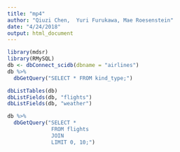 ```yaml
---
title: "mp4"
author: "Qiuzi Chen,  Yuri Furukawa, Mae Roesenstein"
date: "4/24/2018"
output: html_document
---
```


```r
library(mdsr)
library(RMySQL)
db <- dbConnect_scidb(dbname = "airlines")
db %>%
  dbGetQuery("SELECT * FROM kind_type;")

dbListTables(db)
dbListFields(db, "flights")
dbListFields(db, "weather")
```

```r
db %>%
  dbGetQuery("SELECT *
              FROM flights
              JOIN 
              LIMIT 0, 10;")

```
